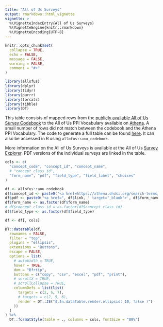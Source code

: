 ```yaml
---
title: "All of Us Surveys"
output: rmarkdown::html_vignette
vignette: >
  %\VignetteIndexEntry{All of Us Surveys}
  %\VignetteEngine{knitr::rmarkdown}
  %\VignetteEncoding{UTF-8}
---
```


```r
knitr::opts_chunk$set(
  collapse = TRUE,
  echo = FALSE,
  message = FALSE,
  warning = FALSE,
  comment = "#>"
)
```

<style>
.row>main {
max-width: 100vw !important;
width: 94vw !important;
}
.container .template_article {
max-width: 94vw !important;
}
.container .row {
justify-content: space-evenly;
}
</style>
```r
library(allofus)
library(dplyr)
library(tidyr)
library(purrr)
library(forcats)
library(tibble)
library(DT)
```

This table consists of mapped rows from the [publicly available All of Us Survey Codebook](https://docs.google.com/spreadsheets/d/1Ey8MScRYZ9QyS4izVYScISLMb62QEhSM-ErbG27dNtw/edit#gid=1832128489)
to the All of Us PPI Vocabulary available on [Athena](https://athena.ohdsi.org/search-terms/start). A small number of rows did not
match between the codebook and the Athena PPI Vocabulary. The code to generate a full table can be found [here](https://github.com/roux-ohdsi/allofus/blob/main/data-raw/pkg_data.R). It can also be accessed in R using `allofus::aou_codebook`. 

More information on the All of Us Surveys is available at the All of Us [Survey Explorer](https://www.researchallofus.org/data-tools/survey-explorer/). PDF versions of the individual surveys are linked in the table.

```r
cols <- c(
  "concept_code", "concept_id", "concept_name",
  # "concept_class_id",
  "form_name", "pdf", "field_type", "field_label", "choices"
)

df <- allofus::aou_codebook
df$concept_id <- paste0("<a href=https://athena.ohdsi.org/search-terms/terms/", df$concept_id, ' target="_blank">', df$concept_id, "</a>")
df$pdf <- paste0("<a href=", df$link, ' target="_blank">', df$form_name, "</a>")
df$form_name <- as.factor(df$form_name)
# df$concept_class_id = as.factor(df$concept_class_id)
df$field_type <- as.factor(df$field_type)

df <- df[, cols]

DT::datatable(df,
  rownames = FALSE,
  filter = "top",
  plugins = "ellipsis",
  extensions = "Buttons",
  escape = FALSE,
  options = list(
    # autoWidth = TRUE,
    hover = TRUE,
    dom = "Bfrtip",
    buttons = c("copy", "csv", "excel", "pdf", "print"),
    # scrollX = TRUE,
    # scrollCollapse = TRUE,
    columnDefs = list(list(
      targets = c(2, 6, 7),
      # targets = c(2, 5, 6),
      render = DT::JS("$.fn.dataTable.render.ellipsis( 10, false )")
    ))
  )
) %>%
  DT::formatStyle(table = ., columns = cols, fontSize = "80%")
```

